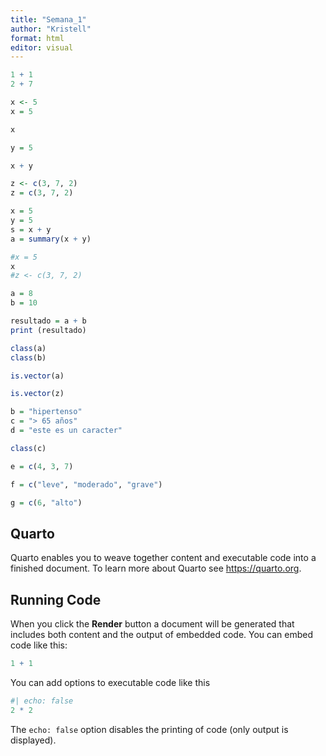 ---
title: "Semana_1"
author: "Kristell"
format: html
editor: visual
---

```{r}
1 + 1
2 + 7
```

```{r}
x <- 5
x = 5
```

```{r}
x
```

```{r}
y = 5

x + y
```

```{r}
z <- c(3, 7, 2)
z = c(3, 7, 2)
```

```{r}
x = 5
y = 5
s = x + y
a = summary(x + y)
```

```{r}
#x = 5 
x
#z <- c(3, 7, 2)
```

```{r}
a = 8
b = 10

resultado = a + b
print (resultado)
```

```{r}
class(a)
class(b)
```

```{r}
is.vector(a)
```

```{r}
is.vector(z)
```

```{r}
b = "hipertenso"
c = "> 65 años"
d = "este es un caracter"

class(c)
```

```{r}
e = c(4, 3, 7)
```

```{r}
f = c("leve", "moderado", "grave")
```

```{r}
g = c(6, "alto")
```

## Quarto

Quarto enables you to weave together content and executable code into a finished document. To learn more about Quarto see <https://quarto.org>.

## Running Code

When you click the **Render** button a document will be generated that includes both content and the output of embedded code. You can embed code like this:

```{r}
1 + 1
```

You can add options to executable code like this

```{r}
#| echo: false
2 * 2
```

The `echo: false` option disables the printing of code (only output is displayed).

